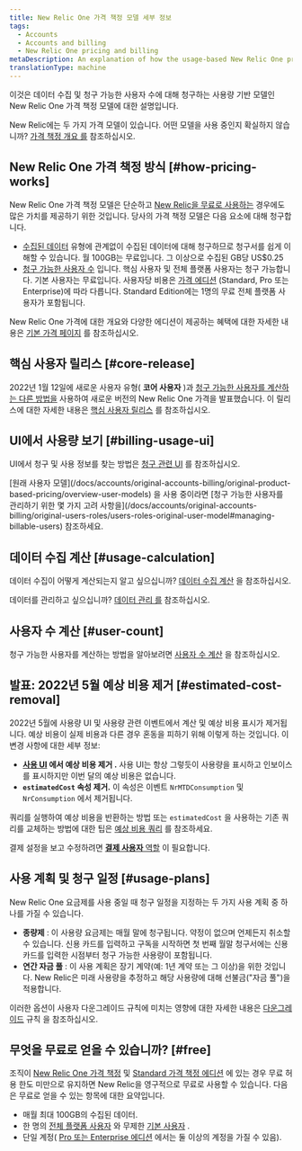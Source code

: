 ```yaml
---
title: New Relic One 가격 책정 모델 세부 정보
tags:
  - Accounts
  - Accounts and billing
  - New Relic One pricing and billing
metaDescription: An explanation of how the usage-based New Relic One pricing model works.
translationType: machine
---
```


이것은 데이터 수집 및 청구 가능한 사용자 수에 대해 청구하는 사용량 기반 모델인 New Relic One 가격 책정 모델에 대한 설명입니다.

New Relic에는 두 가지 가격 모델이 있습니다. 어떤 모델을 사용 중인지 확실하지 않습니까? [가격 책정 개요 를](/docs/accounts/original-accounts-billing/original-product-based-pricing/overview-pricing-models) 참조하십시오.

## New Relic One 가격 책정 방식 [#how-pricing-works]

New Relic One 가격 책정 모델은 단순하고 [New Relic을 무료로 사용하는](#free) 경우에도 많은 가치를 제공하기 위한 것입니다. 당사의 가격 책정 모델은 다음 요소에 대해 청구합니다.

* [수집된 데이터](/docs/accounts/accounts-billing/new-relic-one-pricing-billing/data-ingest-billing) 유형에 관계없이 수집된 데이터에 대해 청구하므로 청구서를 쉽게 이해할 수 있습니다. 월 100GB는 무료입니다. 그 이상으로 수집된 GB당 US$0.25
* [청구 가능한 사용자 수](/docs/accounts/accounts-billing/new-relic-one-pricing-billing/user-count-billing) 입니다. 핵심 사용자 및 전체 플랫폼 사용자는 청구 가능합니다. 기본 사용자는 무료입니다. 사용자당 비용은 [가격 에디션](https://newrelic.com/pricing) (Standard, Pro 또는 Enterprise)에 따라 다릅니다. Standard Edition에는 1명의 무료 전체 플랫폼 사용자가 포함됩니다.

New Relic One 가격에 대한 개요와 다양한 에디션이 제공하는 혜택에 대한 자세한 내용은 [기본 가격 페이지](https://newrelic.com/pricing) 를 참조하십시오.

## 핵심 사용자 릴리스 [#core-release]

2022년 1월 12일에 새로운 사용자 유형( **코어 사용자** )과 [청구 가능한 사용자를 계산하는 다른 방법을](/docs/accounts/accounts-billing/new-relic-one-pricing-billing/user-count-billing) 사용하여 새로운 버전의 New Relic One 가격을 발표했습니다. 이 릴리스에 대한 자세한 내용은 [핵심 사용자 릴리스](/docs/accounts/accounts-billing/new-relic-one-pricing-billing/core-users-release) 를 참조하십시오.

## UI에서 사용량 보기 [#billing-usage-ui]

UI에서 청구 및 사용 정보를 찾는 방법은 [청구 관련 UI](/docs/accounts/accounts-billing/general-account-settings/introduction-account-settings) 를 참조하십시오.

<Callout variant="important">
  [원래 사용자 모델](/docs/accounts/original-accounts-billing/original-product-based-pricing/overview-user-models) 을 사용 중이라면 [청구 가능한 사용자를 관리하기 위한 몇 가지 고려 사항을](/docs/accounts/original-accounts-billing/original-users-roles/users-roles-original-user-model#managing-billable-users) 참조하세요.
</Callout>

## 데이터 수집 계산 [#usage-calculation]

데이터 수집이 어떻게 계산되는지 알고 싶으십니까? [데이터 수집 계산](/docs/accounts/accounts-billing/new-relic-one-pricing-billing/data-ingest-billing) 을 참조하십시오.

데이터를 관리하고 싶으십니까? [데이터 관리 를](/docs/data-apis/manage-data/manage-data-coming-new-relic) 참조하십시오.

## 사용자 수 계산 [#user-count]

청구 가능한 사용자를 계산하는 방법을 알아보려면 [사용자 수 계산](/docs/accounts/accounts-billing/new-relic-one-pricing-billing/user-count-billing) 을 참조하십시오.

## 발표: 2022년 5월 예상 비용 제거 [#estimated-cost-removal]

2022년 5월에 사용량 UI 및 사용량 관련 이벤트에서 계산 및 예상 비용 표시가 제거됩니다. 예상 비용이 실제 비용과 다른 경우 혼동을 피하기 위해 이렇게 하는 것입니다. 이 변경 사항에 대한 세부 정보:

* **[사용 UI](/docs/accounts/accounts-billing/new-relic-one-pricing-billing/billing-ui) 에서 예상 비용 제거 .** 사용 UI는 항상 그렇듯이 사용량을 표시하고 인보이스를 표시하지만 이번 달의 예상 비용은 없습니다.
* **`estimatedCost` 속성 제거.** 이 속성은 이벤트 `NrMTDConsumption` 및 `NrConsumption` 에서 제거됩니다.

쿼리를 실행하여 예상 비용을 반환하는 방법 또는 `estimatedCost` 을 사용하는 기존 쿼리를 교체하는 방법에 대한 팁은 [예상 비용 쿼리](/docs/accounts/accounts-billing/new-relic-one-pricing-billing/usage-queries-alerts#estimated-cost) 를 참조하세요.

결제 설정을 보고 수정하려면 [**결제 사용자** 역할](/docs/accounts/accounts-billing/new-relic-one-user-management/user-management-concepts#standard-roles) 이 필요합니다.

## 사용 계획 및 청구 일정 [#usage-plans]

New Relic One 요금제를 사용 중일 때 청구 일정을 지정하는 두 가지 사용 계획 중 하나를 가질 수 있습니다.

* **종량제** : 이 사용량 요금제는 매월 말에 청구됩니다. 약정이 없으며 언제든지 취소할 수 있습니다. 신용 카드를 입력하고 구독을 시작하면 첫 번째 월말 청구서에는 신용 카드를 입력한 시점부터 청구 가능한 사용량이 포함됩니다.
* **연간 자금 풀** : 이 사용 계획은 장기 계약(예: 1년 계약 또는 그 이상)을 위한 것입니다. New Relic은 미래 사용량을 추정하고 해당 사용량에 대해 선불금("자금 풀")을 적용합니다.

이러한 옵션이 사용자 다운그레이드 규칙에 미치는 영향에 대한 자세한 내용은 [다운그레이드](/docs/accounts/accounts-billing/new-relic-one-pricing-billing/user-count-billing#user-downgrade-rules) 규칙 을 참조하십시오.

## 무엇을 무료로 얻을 수 있습니까? [#free]

조직이 [New Relic One 가격 책정](#how-pricing-works) 및 [Standard 가격 책정 에디션](https://newrelic.com/pricing) 에 있는 경우 무료 허용 한도 미만으로 유지하면 New Relic을 영구적으로 무료로 사용할 수 있습니다. 다음은 무료로 얻을 수 있는 항목에 대한 요약입니다.

* 매월 최대 100GB의 수집된 데이터.
* 한 명의 [전체 플랫폼 사용자](/docs/accounts/accounts-billing/new-relic-one-user-management/user-type) 와 무제한 [기본 사용자](/docs/accounts/accounts-billing/new-relic-one-user-management/user-type) .
* 단일 계정( [Pro 또는 Enterprise 에디션](https://newrelic.com/pricing) 에서는 둘 이상의 계정을 가질 수 있음).